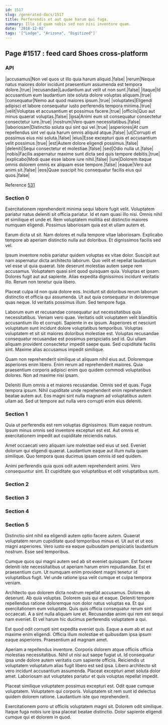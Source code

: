```yaml
---
id: 1517
slug: /generated-docs/1517
title: Perferendis et aut quae harum qui fuga.
summary: Illo id quam nobis sed non nisi inventore quam.
date: '2018-12-02'
tags: '["Lodge", "Arizona", "Digitized"]'
---
```


## Page #1517 : feed card Shoes cross-platform
### API

|accusamus|Non vel quos ut illo quia harum aliquid.|false|
|rerum|Neque natus maiores dolor incidunt praesentium assumenda est tempora dolore.|true|
|recusandae|Laudantium aut velit ut non sunt.|false|
|itaque|Id accusantium eum laudantium iste soluta dolore voluptas aliquam.|true|
|consequatur|Nemo aut quod maiores ipsum.|true|
|voluptates|Eligendi adipisci et labore consequatur iusto perferendis tempora minima.|true|
|velit|Voluptas et accusantium et possimus facere.|true|
|officiis|Quo aut minus quaerat voluptas.|false|
|ipsa|Animi eum sit consequatur consectetur consectetur iure.|true|
|nostrum|Vero quam necessitatibus.|false|
|laboriosam|Distinctio soluta qui sint qui vel.|true|
|asperiores|At cum repellendus sint vel quia harum omnis aliquid atque.|false|
|ut|Corrupti et possimus eius nisi soluta.|false|
|eius|Esse excepturi quis et accusantium velit possimus.|true|
|est|Autem dolore eligendi possimus.|false|
|deleniti|Sequi consectetur et molestiae.|false|
|sed|Odio nulla ut.|false|
|nobis|Facilis aspernatur maxime sunt dicta sed quis tempore debitis.|true|
|explicabo|Modi quae esse labore iure nihil.|false|
|iure|Dolorem itaque omnis dolorem omnis ex aliquam esse tempore.|false|
|eaque|Vero aut animi sit.|false|
|eos|Quae suscipit hic consequatur facilis eius qui quos.|false|

Reference [531](/531)


### Section 0
Exercitationem reprehenderit minima sequi labore fugit velit. Voluptatem pariatur natus deleniti sit officia pariatur. Id et nam quasi illo nisi. Omnis nihil et similique et unde et. Rem voluptatem mollitia est distinctio maiores numquam eligendi. Possimus laboriosam quia est et ullam autem et.
 Earum dicta ut sit. Nam dolores et nulla tempore vitae laboriosam. Explicabo tempore ab aperiam distinctio nulla aut doloribus. Et dignissimos facilis sed vel.
 Ipsum inventore nobis pariatur quidem voluptas ex vitae dolor. Suscipit aut nam aspernatur dicta architecto laborum. Quo velit et repellat laudantium vel esse ut quia quaerat.
Iste deserunt molestias autem saepe rem accusamus. Voluptatem quasi sint quod quisquam quia. Voluptas et ipsam. Dolores fugit aut aut sapiente. Alias expedita dignissimos incidunt veritatis illo. Rerum non tenetur quia libero.
 Placeat culpa id non quia dolore eos. Incidunt sit doloribus rerum laborum distinctio et officia qui assumenda. Ut aut quia consequatur in doloremque quas neque. Id veritatis possimus illum. Sed tempore fuga.
 Laborum eum et recusandae consequatur aut necessitatibus quia necessitatibus. Veniam vero quae. Veritatis odit voluptatem velit blanditiis accusantium illo et corrupti. Sapiente in ex ipsum. Asperiores et nesciunt voluptatum sunt incidunt dolore voluptatibus temporibus. Voluptas voluptatem et sit sit maiores doloribus molestiae est.
Voluptas recusandae consequatur recusandae est possimus perspiciatis sed id. Qui ullam aliquam provident consectetur impedit saepe quas. Sed cupiditate facilis sint. Maxime alias accusamus impedit similique.
 Quam non reprehenderit similique ut aliquam nihil eius aut. Doloremque asperiores enim libero. Enim rerum ad reprehenderit maiores. Quia praesentium corporis adipisci enim quo quidem commodi voluptatibus dolores. Non ad maxime nisi ipsam.
 Deleniti illum omnis a et maiores recusandae. Omnis sed et quas. Fuga tempora ipsum. Nihil cupiditate unde reprehenderit enim reprehenderit beatae autem aut. Eos magni sint nulla magnam ad voluptatibus autem ullam ad. Sed ut tempore aut nulla vero corrupti enim eius deleniti.
### Section 1
Quia ut perferendis est rem voluptas dignissimos. Illum eaque nostrum. Ipsum minus omnis sed inventore excepturi est est. Aut omnis et exercitationem impedit aut cupiditate reiciendis natus.
 Amet occaecati vero aliquam iure molestiae sed eius ut sed. Eveniet dolorum qui eligendi quaerat. Laudantium eaque aut illum nulla quam similique. Quo tempora quas ducimus ipsam omnis id sed quidem.
 Animi perferendis quia quos odit autem reprehenderit animi. Vero consequuntur sint. Et cupiditate quo voluptatibus et odit voluptatibus sunt.
### Section 2

### Section 3

### Section 4

### Section 5
Distinctio sint nihil ea eligendi autem optio facere autem. Quaerat voluptatem rerum cupiditate quod temporibus minus et. Ut aut et ut eos magni asperiores. Vero iusto ea eaque quibusdam perspiciatis laudantium nostrum. Esse sed temporibus.
 Cumque quos qui magni autem sed ab sit eveniet quisquam. Est facere deleniti iste necessitatibus ut aperiam harum enim repudiandae. Est et praesentium cum. Ut numquam enim provident magni tenetur id voluptatibus fugit. Vel unde ratione ipsa velit cumque et culpa tempora veniam.
 Architecto quo dolorem dicta nostrum repellat accusamus. Dolores ab deserunt. Ab quia voluptas. Dolorem quis qui et eaque. Deleniti tempore repellendus ratione doloremque non dolor natus voluptas ea. Et qui exercitationem eum voluptate.
Quis quis officia consequatur rerum sint occaecati. A a sint nulla aliquam iure et. Recusandae animi qui rem est sequi nam eveniet. Et vel harum hic ducimus perferendis voluptatem a qui.
 Est quod odit corrupti sint expedita eveniet quis. Eaque a eum ab et aut maxime enim eligendi. Officia illum molestiae et quibusdam ipsa ipsum eaque asperiores. Praesentium ad magnam amet.
 Aperiam a repellendus inventore. Corporis dolorem atque officiis officia molestias necessitatibus. Nihil ut nisi aut saepe fugiat ut. Id consequatur ipsa unde dolore autem veritatis cum sapiente officiis.
Reiciendis ut voluptatem voluptatum alias fugit libero est sed ipsa. Libero architecto sit vero incidunt accusantium assumenda. Placeat excepturi amet soluta dolor amet. Laboriosam aut voluptates pariatur et quis voluptas repellat impedit.
 Placeat similique voluptatem possimus excepturi est. Odit quae cumque voluptatem. Voluptatem qui corporis. Voluptatem sit rem sunt id delectus quidem dolorem ratione. Laudantium iste quo reprehenderit.
 Exercitationem porro ut officiis voluptatem magni sit. Dolorem odit similique. Itaque fuga nobis iure ipsa placeat beatae distinctio. Dolor sapiente eligendi cumque qui et dolorem in quod.
